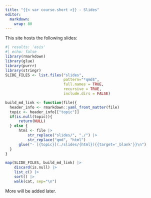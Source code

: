 ```yaml
---
title: "{{< var course.short >}} - Slides"
editor: 
  markdown: 
    wrap: 80
---
```


This site hosts the following slides: 

```r
#| results: 'asis'
#| echo: false
library(rmarkdown)
library(glue)
library(purrr)
library(stringr)
SLIDE_FILES <- list.files("slides", 
                          pattern="*qmd$",
                          full.names = TRUE, 
                          recursive = TRUE, 
                          include.dirs = FALSE)

build_md_link <- function(file){
  header_info <- rmarkdown::yaml_front_matter(file)
  topic <- header_info[["topic"]]
  if(is.null(topic)){
      return(NULL)
  } else {
      html <- file |> 
          str_replace("slides/", "./") |>
          str_replace("qmd", "html")
      glue("- [{topic}](./slides/{html}){{target='_blank'}}\n")
  }
}

map(SLIDE_FILES, build_md_link) |> 
    discard(is.null) |> 
    list_c() |>
    sort() |>
    walk(cat, sep="\n")
```

More will be added later. 
